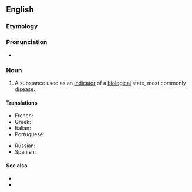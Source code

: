 ==English==

===Etymology===
{{prefix|bio|marker|lang=en}}

===Pronunciation===
* {{a|US}} {{IPA|ˈbaɪoʊˌmɑɹkɚ|lang=en}}

===Noun===
{{en-noun}}
{{wikipedia}}
# {{lb|en|medicine}} A substance used as an [[indicator]] of a [[biological]] state, most commonly [[disease]].

====Translations====
{{trans-top|indicator of a biological state}}
* French: {{t+|fr|biomarqueur|m}}
* Greek: {{t+|el|βιοδείκτης|m}}
* Italian: {{t|it|biomarcatore}}
* Portuguese: {{t|pt|biomarcador}}
{{trans-mid}}
* Russian: {{t+|ru|биомаркер|m|sc=Cyrl}}
* Spanish: {{t|es|biomarcador}}
{{trans-bottom}}

====See also====
* {{l|en|bioindicator}}
* {{l|en|biosignature}}